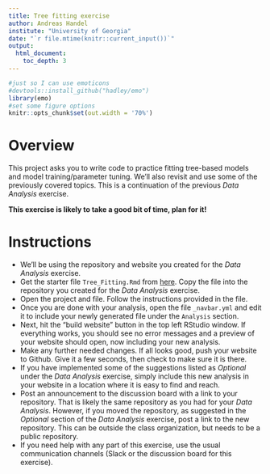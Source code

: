 ```yaml
---
title: Tree fitting exercise
author: Andreas Handel
institute: "University of Georgia"
date: "`r file.mtime(knitr::current_input())`"
output: 
  html_document:
    toc_depth: 3
---
```


```r
#just so I can use emoticons
#devtools::install_github("hadley/emo")
library(emo)
#set some figure options
knitr::opts_chunk$set(out.width = '70%')
```


# Overview

This project asks you to write code to practice fitting tree-based models and model training/parameter tuning. We'll also revisit and use some of the previously covered topics. This is a continuation of the previous _Data Analysis_ exercise.

**This exercise is likely to take a good bit of time, plan for it!**


# Instructions

* We'll be using the repository and website you created for the _Data Analysis_ exercise.
* Get the starter file `Tree_Fitting.Rmd` from [here](./media/Tree_Fitting.Rmd). Copy the file into the repository you created for the _Data Analysis_ exercise.
* Open the project and file. Follow the instructions provided in the file. 
* Once you are done with your analysis, open the file `_navbar.yml` and edit it to include your newly generated file under the `Analysis` section.
* Next, hit the "build website" button in the top left RStudio window. If everything works, you should see no error messages and a preview of your website should open, now including your new analysis.
* Make any further needed changes. If all looks good, push your website to Github. Give it a few seconds, then check to make sure it is there.
* If you have implemented some of the suggestions listed as _Optional_ under the _Data Analysis_ exercise, simply include this new analysis in your website in a location where it is easy to find and reach.
* Post an announcement to the discussion board with a link to your repository. That is likely the same repository as you had for your _Data Analysis_. However, if you moved the repository, as suggested in the _Optional_ section of the _Data Analysis_ exercise, post a link to the new repository. This can be outside the class organization, but needs to be a public repository.
* If you need help with any part of this exercise, use the usual communication channels (Slack or the discussion board for this exercise).

